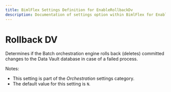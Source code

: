 ---
title: BimlFlex Settings Definition for EnableRollbackDv
description: Documentation of settings option within BimlFlex for EnableRollbackDv
---
<head>
  <meta name="varigenceProduct" content="BimlFlex"></meta>
  <meta name="varigenceArticleType" content="Reference"></meta>
</head>


# Rollback DV

Determines if the Batch orchestration engine rolls back (deletes) committed changes to the Data Vault database in case of a failed process.

Notes:

* This setting is part of the *Orchestration* settings category.
* The default value for this setting is `N`.
